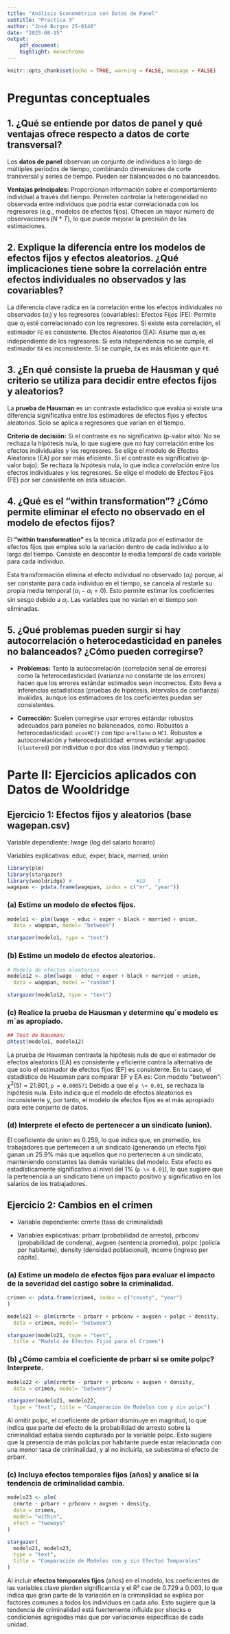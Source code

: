 ```yaml
---
title: "Análisis Econométrico con Datos de Panel"
subtitle: "Practica 3"
author: "José Burgos 25-0140"
date: "2025-08-15"
output:
    pdf_document:
    highlight: monochrome
---
```


```r
knitr::opts_chunk$set(echo = TRUE, warning = FALSE, message = FALSE)
```

# Preguntas conceptuales

## 1. ¿Qué se entiende por datos de panel y qué ventajas ofrece respecto a datos de corte transversal?

Los **datos de panel** observan un conjunto de individuos a lo largo de múltiples periodos de tiempo, combinando dimensiones de corte transversal y series de tiempo. Pueden ser balanceados o no balanceados.

**Ventajas principales:** Proporcionan información sobre el comportamiento individual a través del tiempo. Permiten controlar la heterogeneidad no observada entre individuos que podría estar correlacionada con los regresores (e.g., modelos de efectos fijos). Ofrecen un mayor número de observaciones $(N\ *\ T)$, lo que puede mejorar la precisión de las estimaciones.

## 2. Explique la diferencia entre los modelos de efectos fijos y efectos aleatorios. ¿Qué implicaciones tiene sobre la correlación entre efectos individuales no observados y las covariables?

La diferencia clave radica en la correlación entre los efectos individuales no observados ($\alpha_i$) y los regresores (covariables): Efectos Fijos (FE): Permite que $\alpha_i$ esté correlacionado con los regresores. Si existe esta correlación, el estimador `FE` es consistente. Efectos Aleatorios (EA): Asume que $\alpha_i$ es independiente de los regresores. Si esta independencia no se cumple, el estimador `EA` es inconsistente. Si se cumple, `EA` es más eficiente que `FE`.

## 3. ¿En qué consiste la prueba de Hausman y qué criterio se utiliza para decidir entre efectos fijos y aleatorios?

La **prueba de Hausman** es un contraste estadístico que evalúa si existe una diferencia significativa entre los estimadores de efectos fijos y efectos aleatorios. Solo se aplica a regresores que varían en el tiempo.

**Criterio de decisión:** Si el contraste es no significativo (p-valor alto): No se rechaza la hipótesis nula, lo que sugiere que no hay correlación entre los efectos individuales y los regresores. Se elige el modelo de Efectos Aleatorios (EA) por ser más eficiente. Si el contraste es significativo (p-valor bajo): Se rechaza la hipótesis nula, lo que indica *correlación* entre los efectos individuales y los regresores. Se elige el modelo de Efectos Fijos (FE) por ser consistente en esta situación.

## 4. ¿Qué es el “within transformation”? ¿Cómo permite eliminar el efecto no observado en el modelo de efectos fijos?

El **"within transformation"** es la técnica utilizada por el estimador de efectos fijos que emplea solo la variación dentro de cada individuo a lo largo del tiempo. Consiste en descontar la media temporal de cada variable para cada individuo.

Esta transformación elimina el efecto individual no observado ($\alpha_i$) porque, al ser constante para cada individuo en el tiempo, se cancela al restarle su propia media temporal $(\alpha_i-\alpha_i = 0)$. Esto permite estimar los coeficientes sin sesgo debido a $\alpha_i$. Las variables que no varían en el tiempo son eliminadas.

## 5. ¿Qué problemas pueden surgir si hay autocorrelación o heterocedasticidad en paneles no balanceados? ¿Cómo pueden corregirse?

-   **Problemas:** Tanto la autocorrelación (correlación serial de errores) como la heterocedasticidad (varianza no constante de los errores) hacen que los errores estándar estimados sean incorrectos. Esto lleva a inferencias estadísticas (pruebas de hipótesis, intervalos de confianza) inválidas, aunque los estimadores de los coeficientes puedan ser consistentes.

-   **Corrección:** Suelen corregirse usar errores estándar robustos adecuados para paneles no balanceados, como: Robustos a heterocedasticidad: `vcovHC()` con tipo `arellano` o `HC1`. Robustos a autocorrelación y heterocedasticidad: errores estándar agrupados (`clustered`) por individuo o por dos vías (individuo y tiempo).

# Parte II: Ejercicios aplicados con Datos de Wooldridge

## Ejercicio 1: Efectos fijos y aleatorios (base wagepan.csv)

Variable dependiente: lwage (log del salario horario)

Variables explicativas: educ, exper, black, married, union

```r
library(plm)
library(stargazer)
library(wooldridge) #                     #ID    T
wagepan <- pdata.frame(wagepan, index = c("nr", "year"))
```

\newpage

### (a) Estime un modelo de efectos fijos.

```r
modelo1 <- plm(lwage ~ educ + exper + black + married + union,
  data = wagepan, model= "between")

stargazer(modelo1, type = "text")
```

\newpage

### (b) Estime un modelo de efectos aleatorios.

```r
# Modelo de efectos aleatorios -----
modelo12 <- plm(lwage ~ educ + exper + black + married + union,
  data = wagepan, model = "random")

stargazer(modelo12, type = "text")
```

\newpage

### (c) Realice la prueba de Hausman y determine qu´e modelo es m´as apropiado.

```r
## Test de Hausman:
phtest(modelo1, modelo12)
```

La prueba de Hausman contrasta la hipótesis nula de que el estimador de efectos aleatorios (EA) es consistente y eficiente contra la alternativa de que solo el estimador de efectos fijos (EF) es consistente. En tu caso, el estadístico de Hausman para comparar EF y EA es: Con modelo "between": $\chi^2(5) = 21.801$, `p = 0.000571` Debido a que el `p \< 0.01`, se rechaza la hipótesis nula. Esto indica que el modelo de efectos aleatorios es inconsistente y, por tanto, el modelo de efectos fijos es el más apropiado para este conjunto de datos.

\newpage

### (d) Interprete el efecto de pertenecer a un sindicato (union).

El coeficiente de union es 0.259, lo que indica que, en promedio, los trabajadores que pertenecen a un sindicato (generando un efecto fijo) ganan un 25.9% más que aquellos que no pertenecen a un sindicato, manteniendo constantes las demás variables del modelo. Este efecto es estadísticamente significativo al nivel del 1% (`p \< 0.01`), lo que sugiere que la pertenencia a un sindicato tiene un impacto positivo y significativo en los salarios de los trabajadores.

## Ejercicio 2: Cambios en el crimen

-   Variable dependiente: crmrte (tasa de criminalidad)

-   Variables explicativas: prbarr (probabilidad de arresto), prbconv (probabilidad de condena), avgsen (sentencia promedio), polpc (policía por habitante), density (densidad poblacional), income (ingreso per cápita).

\newpage

### (a) Estime un modelo de efectos fijos para evaluar el impacto de la severidad del castigo sobre la criminalidad.

```r
crimen <- pdata.frame(crime4, index = c("county", "year")
)

modelo21 <- plm(crmrte ~ prbarr + prbconv + avgsen + polpc + density,
  data = crimen, model= "between")

stargazer(modelo21, type = "text", 
  title = "Modelo de Efectos Fijos para el Crimen")
```

### (b) ¿Cómo cambia el coeficiente de prbarr si se omite polpc? Interprete.

```r
modelo22 <- plm(crmrte ~ prbarr + prbconv + avgsen + density,
  data = crimen, model= "between")

stargazer(modelo21, modelo22,
  type = "text", title = "Comparación de Modelos con y sin polpc")
```

Al omitir polpc, el coeficiente de prbarr disminuye en magnitud, lo que indica que parte del efecto de la probabilidad de arresto sobre la criminalidad estaba siendo capturado por la variable polpc. Esto sugiere que la presencia de más policías por habitante puede estar relacionada con una menor tasa de criminalidad, y al no incluirla, se subestima el efecto de prbarr.

### (c) Incluya efectos temporales fijos (años) y analice si la tendencia de criminalidad cambia.

```r
modelo23 <- plm(
  crmrte ~ prbarr + prbconv + avgsen + density,
  data = crimen,
  model= "within",
  efect = "twoways"
)

stargazer(
  modelo21, modelo23,
  type = "text",
  title = "Comparación de Modelos con y sin Efectos Temporales"
)
```

Al incluir **efectos temporales fijos** (años) en el modelo, los coeficientes de las variables clave pierden significancia y el R² cae de 0.729 a 0.003, lo que indica que gran parte de la variación en la criminalidad se explica por factores comunes a todos los individuos en cada año. Esto sugiere que la tendencia de criminalidad está fuertemente influida por shocks o condiciones agregadas más que por variaciones específicas de cada unidad.
